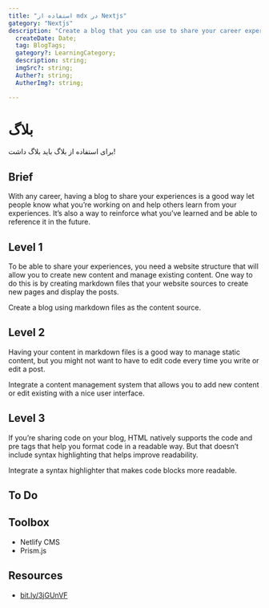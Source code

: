 ```yaml
---
title: "استفاده از mdx در Nextjs"
gategory: "Nextjs"
description: "Create a blog that you can use to share your career experiences and projects."
  createDate: Date;
  tag: BlogTags;
  gategory?: LearningCategory;
  description: string;
  imgSrc?: string;
  Auther?: string;
  AutherImg?: string;

---
```


# بلاگ

برای استفاده از بلاگ باید بلاگ داشت!

## Brief

With any career, having a blog to share your experiences is a good way let people know what you’re working on and help others learn from your experiences. It’s also a way to reinforce what you’ve learned and be able to reference it in the future.

## Level 1

To be able to share your experiences, you need a website structure that will allow you to create new content and manage existing content. One way to do this is by creating markdown files that your website sources to create new pages and display the posts.

Create a blog using markdown files as the content source.

## Level 2

Having your content in markdown files is a good way to manage static content, but you might not want to have to edit code every time you write or edit a post.

Integrate a content management system that allows you to add new content or edit existing with a nice user interface.

## Level 3

If you’re sharing code on your blog, HTML natively supports the code and pre tags that help you format code in a readable way. But that doesn’t include syntax highlighting that helps improve readability.

Integrate a syntax highlighter that makes code blocks more readable.

## To Do

## Toolbox

- Netlify CMS
- Prism.js

## Resources

- [bit.ly/3jGUnVF](https://bit.ly/3jGUnVF)
